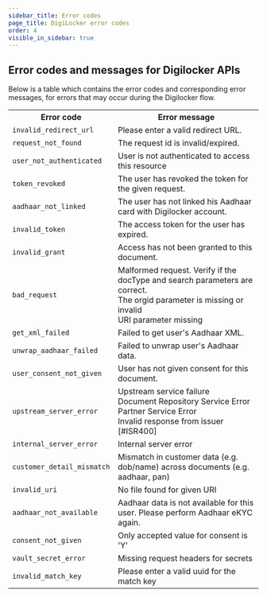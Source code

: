 ```yaml
---
sidebar_title: Error codes
page_title: DigiLocker error codes
order: 4
visible_in_sidebar: true
---
```


## Error codes and messages for Digilocker APIs

Below is a table which contains the error codes and corresponding error messages, for errors that may occur during the Digilocker flow.

<table>
    <tbody>
        <tr>
            <th> Error code </th>
            <th> Error message </th>
        </tr>
        <tr>
            <td>
                <code>invalid_redirect_url</code>
            </td>
            <td> Please enter a valid redirect URL. </td>
        </tr>
        <tr>
            <td>
                <code>request_not_found</code>
            </td>
            <td> The request id is invalid/expired. </td>
        </tr>
        <tr>
            <td>
                <code>user_not_authenticated</code>
            </td>
            <td> User is not authenticated to access this resource </td>
        </tr>
        <tr>
            <td>
                <code>token_revoked</code>
            </td>
            <td> The user has revoked the token for the given request. </td>
        </tr>
        <tr>
            <td>
                <code>aadhaar_not_linked</code>
            </td>
            <td> The user has not linked his Aadhaar card with Digilocker account. </td>
        </tr>
        <tr>
            <td>
                <code>invalid_token</code>
            </td>
            <td> The access token for the user has expired. </td>
        </tr>
        <tr>
            <td>
                <code>invalid_grant</code>
            </td>
            <td> Access has not been granted to this document. </td>
        </tr>
        <tr>
            <td>
                <code>bad_request</code>
            </td>
            <td> Malformed request. Verify if the docType and search parameters are correct. <br/>
                The orgid parameter is missing or invalid <br/>
                URI parameter missing
            </td>
        </tr>
        <tr>
            <td>
                <code>get_xml_failed</code>
            </td>
            <td> Failed to get user's Aadhaar XML. </td>
        </tr>
        <tr>
            <td>
                <code>unwrap_aadhaar_failed</code>
            </td>
            <td>
                Failed to unwrap user's Aadhaar data.
            </td>
        </tr>
        <tr>
            <td>
                <code>user_consent_not_given</code>
            </td>
            <td>
                User has not given consent for this document. 
            </td>
        </tr>
        <tr>
            <td>
                <code>upstream_server_error</code>
            </td>
            <td> Upstream service failure <br/> Document Repository Service Error <br/> Partner Service Error <br/> Invalid response from issuer [#ISR400] </td>
        </tr>
        <tr>
            <td>
                <code>internal_server_error</code>
            </td>
            <td> Internal server error </td>
        </tr>
        <tr>
            <td>
                <code>customer_detail_mismatch</code>
            </td>
            <td> Mismatch in customer data (e.g. dob/name) across documents (e.g. aadhaar, pan) </td>
        </tr>
        <tr>
            <td>
                <code>invalid_uri</code>
            </td>
            <td> No file found for given URI </td>
        </tr>
        <tr>
            <td>
                <code>aadhaar_not_available</code>
            </td>
            <td> Aadhaar data is not available for this user. Please perform Aadhaar eKYC again. </td>
        </tr>
        <tr>
            <td>
                <code>consent_not_given</code>
            </td>
            <td> Only accepted value for consent is 'Y' </td>
        </tr>
        <tr>
            <td>
                <code>vault_secret_error</code>
            </td>
            <td> Missing request headers for secrets </td>
        </tr>
        <tr>
            <td>
                <code>invalid_match_key</code>
            </td>
            <td> Please enter a valid uuid for the match key </td>
        </tr>
    </tbody>
</table>

<WasPageHelpful />
